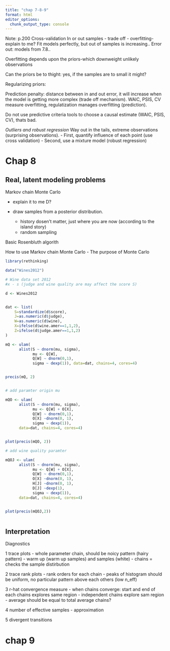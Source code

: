 ```yaml
---
title: "chap 7-8-9"
format: html
editor_options: 
  chunk_output_type: console
---
```



Note: 
p.200 
Cross-validation
In or out samples - trade off - overfitting-explain to me?
Fit models perfectly, but out of samples is increasing..
Error out: models from 7.8..

Overfitting depends upon the priors-which downweight unlikely observations

Can the priors be to thight: yes, if the samples are to small it might?

Regularizing priors:


Prediction penalty: distance between in and out error, it will increase when the model is getting more complex (trade off mechanism).
WAIC, PSIS, CV measure overfitting, regulatization manages overfitting (prediction).


Do not use predictive criteria tools to choose a causal estimate (WAIC, PSIS, CV), thats bad.

*Outliers and robust regression*
Way out in the tails, extreme observations (surprising observations).
- First, quantify influence of each point (use cross validation)
- Second, use a mixture model (robust regression)



# Chap 8

## Real, latent modeling problems


Markov chain Monte Carlo


- explain it to me D?


- draw samples from a posterior distribution.
  - history dosen't matter, just where you are now (according to the island story)
  - random sampling
  
Basic Rosenbluth algorith


How to use Markov chain Monte Carlo
- The purpose of Monte Carlo



```r
library(rethinking)

data("Wines2012")

# Wine data set 2012
#x - s (judge and wine quality are may affect the score S)

d <- Wines2012


dat <- list(
    S=standardize(d$score),
    J=as.numeric(d$judge),
    W=as.numeric(d$wine),
    X=ifelse(d$wine.amer==1,1,2),
    Z=ifelse(d$judge.amer==1,1,2)
)

mQ <- ulam(
      alist(S ~ dnorm(mu, sigma),
            mu <- Q[W],
            Q[W] ~ dnorm(0,1),
            sigma ~ dexp(1)), data=dat, chains=4, cores=4)


precis(mQ, 2)


# add paramter origin mu

mQO <- ulam(
      alist(S ~ dnorm(mu, sigma),
            mu <- Q[W] + O[X],
            Q[W] ~ dnorm(0,1),
            O[X] ~dnorm(0, 1),
            sigma ~ dexp(1)), 
      data=dat, chains=4, cores=4)


plot(precis(mQO, 2))

# add wine quality paramter

mQOJ <- ulam(
      alist(S ~ dnorm(mu, sigma),
            mu <- Q[W] + O[X],
            Q[W] ~ dnorm(0,1),
            O[X] ~dnorm(0, 1),
            H[J] ~dnorm(0, 1),
            D[J] ~dexp(1),
            sigma ~ dexp(1)), 
      data=dat, chains=4, cores=4)


plot(precis(mQOJ,2)) 



```

## Interpretation

Diagnostics

1 trace plots
- whole parameter chain, should be noicy pattern (hairy pattern)
- warm up (warm up samples) and samples (white)
- chains = checks the sample distirbution



2 trace rank plots
- rank orders for each chain
- peaks of histogram should be uniform, no particular pattern above each others (low n_eff)

3 r-hat convergence measure
- when chains converge: start and end of each chains explores same region
- independent chains explore sam region
- average should be equal to total average chains?

4 number of effective samples
- approximation
 
5 divergent transitions



# chap 9






